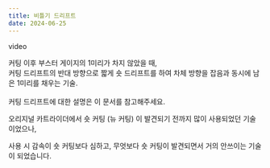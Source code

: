 ```yaml
---
title: 비틀기 드리프트
date: 2024-06-25
---
```


<Division className="mdRatio">video</Division>

<Bq>커팅 이후 부스터 게이지의 1미리가 차지 않았을 때, <br/> 커팅 드리프트의 반대 방향으로 짧게 숏 드리프트를 하여 차체 방향을 잡음과 동시에 남은 1미리를 채우는 기술.<br/><br/>
커팅 드리프트에 대한 설명은 <Link target="_blank" href="/docs/learn/speed/tech/cutting">이 문서</Link>를 참고해주세요.</Bq>

오리지널 카트라이더에서 숏 커팅 (뉴 커팅) 이 발견되기 전까지 많이 사용되었던 기술이었으나,

사용 시 감속이 숏 커팅보다 심하고, 무엇보다 숏 커팅이 발견되면서 거의 안쓰이는 기술이 되었습니다.
